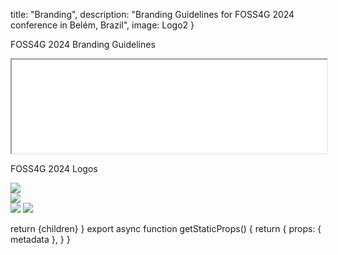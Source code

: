 
  title: "Branding",
  description: "Branding Guidelines for FOSS4G 2024 conference in Belém, Brazil",
  image: Logo2
}

<Heading color="red" bubble>FOSS4G 2024 Branding Guidelines</Heading>

<div className="border-4 border-f4g_red">
  <iframe
    className="pdf sm:h-[800px] h-[400px]"
    src="/foss4g-2024-branding-guidelines.pdf"
    width="100%"
  ></iframe>
</div>

<Heading color="green">FOSS4G 2024 Logos</Heading>

<div className="grid grid-cols-1 sm:grid-cols-3 sm:space-x-4 sm:space-y-2 ">
  <div className="p-4">
    <Image src={Logo1} className="bg-f4g_red rounded-lg" />
  </div>
  <div className="p-4">
    <Image src={Logo2} />
  </div>
  <div className="grid space-y-4">
    <Image src={Logo3} className="bg-f4g_red rounded-lg" />
    <Image src={Logo4} />
  </div>  
</div>

  return <MdxLayout metadata={metadata}>{children}</MdxLayout>
}
export async function getStaticProps() {
  return {
    props: {
      metadata
    },
  }
}
